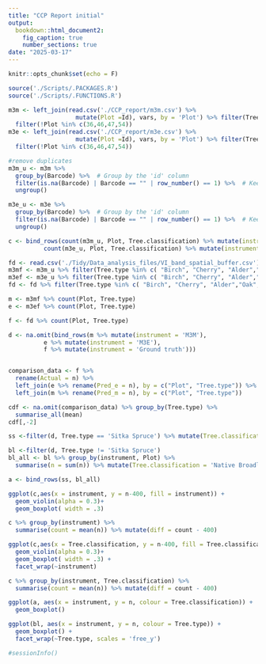 ```yaml
---
title: "CCP Report initial"
output: 
  bookdown::html_document2: 
    fig_caption: true
    number_sections: true
date: "2025-03-17"
---
```


```r
knitr::opts_chunk$set(echo = F)

source('./Scripts/.PACKAGES.R')
source('./Scripts/.FUNCTIONS.R')

```

```r
m3m <- left_join(read.csv('./CCP_report/m3m.csv') %>% 
                   mutate(Plot =Id), vars, by = 'Plot') %>% filter(Tree.classification != 'NA') %>%
  filter(!Plot %in% c(36,46,47,54)) 
m3e <- left_join(read.csv('./CCP_report/m3e.csv') %>% 
                   mutate(Plot =Id), vars, by = 'Plot') %>% filter(Tree.classification != 'NA') %>%
  filter(!Plot %in% c(36,46,47,54))

#remove duplicates
m3m_u <- m3m %>%
  group_by(Barcode) %>%  # Group by the 'id' column
  filter(is.na(Barcode) | Barcode == "" | row_number() == 1) %>%  # Keep blanks and first occurrence of non-blanks
  ungroup() 

m3e_u <- m3e %>%
  group_by(Barcode) %>%  # Group by the 'id' column
  filter(is.na(Barcode) | Barcode == "" | row_number() == 1) %>%  # Keep blanks and first occurrence of non-blanks
  ungroup()

c <- bind_rows(count(m3m_u, Plot, Tree.classification) %>% mutate(instrument = 'M3M'),
          count(m3e_u, Plot, Tree.classification) %>% mutate(instrument = 'M3E'))
```


```r
fd <- read.csv('./Tidy/Data_analysis_files/VI_band_spatial_buffer.csv') %>% filter(VI == 'NDVI') %>% filter(Buffer == 75)
m3mf <- m3m_u %>% filter(Tree.type %in% c( "Birch", "Cherry", "Alder","Oak","Aspen","Rowan","Sitka Spruce"))
m3ef <- m3e_u %>% filter(Tree.type %in% c( "Birch", "Cherry", "Alder","Oak","Aspen","Rowan","Sitka Spruce" ))
fd <- fd %>% filter(Tree.type %in% c( "Birch", "Cherry", "Alder","Oak","Aspen","Rowan","Sitka Spruce" ))

m <- m3mf %>% count(Plot, Tree.type)
e <- m3ef %>% count(Plot, Tree.type)

f <- fd %>% count(Plot, Tree.type)

d <- na.omit(bind_rows(m %>% mutate(instrument = 'M3M'),
          e %>% mutate(instrument = 'M3E'),
          f %>% mutate(instrument = 'Ground truth')))


comparison_data <- f %>%
  rename(Actual = n) %>%
  left_join(e %>% rename(Pred_e = n), by = c("Plot", "Tree.type")) %>%
  left_join(m %>% rename(Pred_m = n), by = c("Plot", "Tree.type"))

cdf <- na.omit(comparison_data) %>% group_by(Tree.type) %>%
  summarise_all(mean)
cdf[,-2]

ss <-filter(d, Tree.type == 'Sitka Spruce') %>% mutate(Tree.classification = 'Spruce')

bl <-filter(d, Tree.type != 'Sitka Spruce')
bl_all <- bl %>% group_by(instrument, Plot) %>%
  summarise(n = sum(n)) %>% mutate(Tree.classification = 'Native Broadleaf')

a <- bind_rows(ss, bl_all)

```

```r
ggplot(c,aes(x = instrument, y = n-400, fill = instrument)) +
  geom_violin(alpha = 0.3)+
  geom_boxplot( width = .3)

```
```r
c %>% group_by(instrument) %>%
  summarise(count = mean(n)) %>% mutate(diff = count - 400)
```

```r

ggplot(c,aes(x = Tree.classification, y = n-400, fill = Tree.classification)) +
  geom_violin(alpha = 0.3)+
  geom_boxplot( width = .3) +
  facet_wrap(~instrument)

c %>% group_by(instrument, Tree.classification) %>%
  summarise(count = mean(n)) %>% mutate(diff = count - 400)

```
```r
ggplot(a, aes(x = instrument, y = n, colour = Tree.classification)) +
  geom_boxplot() 
```

```r
ggplot(bl, aes(x = instrument, y = n, colour = Tree.type)) +
  geom_boxplot() +
  facet_wrap(~Tree.type, scales = 'free_y')

```



```r
#sessionInfo()
```

